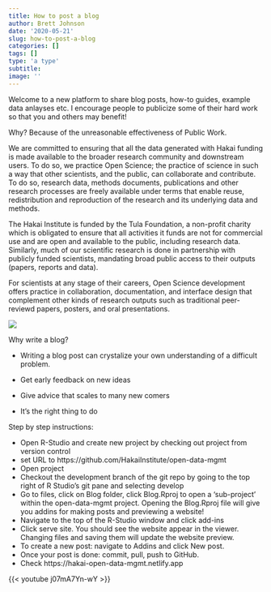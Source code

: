 ```yaml
---
title: How to post a blog
author: Brett Johnson
date: '2020-05-21'
slug: how-to-post-a-blog
categories: []
tags: []
type: 'a type'
subtitle:
image: ''
---
```


Welcome to a new platform to share blog posts, how-to guides, example data anlayses etc. I encourage people to publicize some of their hard work so that you and others may benefit!

Why? Because of the unreasonable effectiveness of Public Work. 

We are committed to ensuring that all the data generated with Hakai funding is made available to the broader research community and downstream users. To do so, we practice Open Science; the practice of science in such a way that other scientists, and the public, can collaborate and contribute. To do so, research data, methods documents, publications and other research processes are freely available under terms that enable reuse, redistribution and reproduction of the research and its underlying data and methods.

The Hakai Institute is funded by the Tula Foundation, a non-profit charity which is obligated to
ensure that all activities it funds are not for commercial use and are open and available to the
public, including research data. Similarly, much of our scientific research is done in partnership
with publicly funded scientists, mandating broad public access to their outputs (papers, reports
and data).

For scientists at any stage of their careers, Open Science development offers practice in collaboration, documentation, and interface design that complement other kinds of research outputs such as traditional peer-reviewd papers, posters, and oral presentations.

![](/post/2020-05-21-how-to-post-a-blog.en_files/1.png)

Why write a blog?

* Writing a blog post can crystalize your own understanding of a difficult problem.

* Get early feedback on new ideas

* Give advice that scales to many new comers

* It's the right thing to do

Step by step instructions:

- Open R-Studio and create new project by checking out project from version control
- set URL to https://github.com/HakaiInstitute/open-data-mgmt
- Open project
- Checkout the development branch of the git repo by going to the top right of R Studio's git pane and selecting develop
- Go to files, click on Blog folder, click Blog.Rproj to open a 
'sub-project' within the open-data-mgmt project. Opening the Blog.Rproj file will give you addins for making posts and previewing a website!
- Navigate to the top of the R-Studio window and click add-ins
- Click serve site. You should see the website appear in the viewer. Changing files and saving them will update the website preview.
- To create a new post: navigate to Addins and click New post.
- Once your post is done: commit, pull, push to GitHub.
- Check https://hakai-open-data-mgmt.netlify.app

{{< youtube j07mA7Yn-wY >}}
